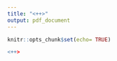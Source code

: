 ```yaml
---
title: "<++>"
output: pdf_document
---
```



```r
knitr::opts_chunk$set(echo= TRUE)
```

```r
<++>
```
